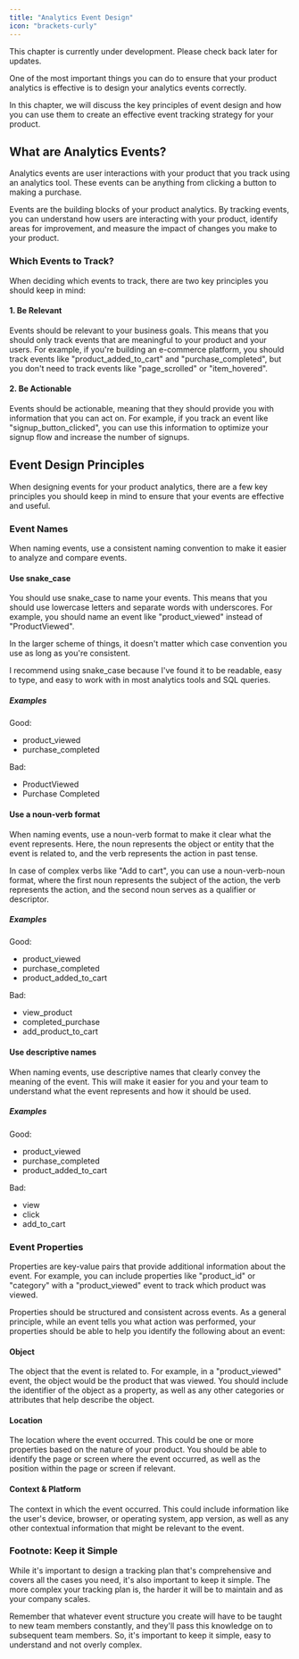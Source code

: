 ```yaml
---
title: "Analytics Event Design"
icon: "brackets-curly"
---
```


<Note>
  This chapter is currently under development. Please check back later for
  updates.
</Note>

One of the most important things you can do to ensure that your product analytics is effective is to design
your analytics events correctly.

In this chapter, we will discuss the key principles of event design and how you can use them to create an
effective event tracking strategy for your product.

## What are Analytics Events?

Analytics events are user interactions with your product that you track using an analytics tool. These events
can be anything from clicking a button to making a purchase.

Events are the building blocks of your product analytics. By tracking events, you can understand how users are
interacting with your product, identify areas for improvement, and measure the impact of changes you make to
your product.

### Which Events to Track?

When deciding which events to track, there are two key principles you should keep in mind:

#### 1. Be Relevant

Events should be relevant to your business goals. This means that you should only track events that are
meaningful to your product and your users. For example, if you're building an e-commerce platform, you should
track events like "product_added_to_cart" and "purchase_completed", but you don't need to track events like
"page_scrolled" or "item_hovered".

#### 2. Be Actionable

Events should be actionable, meaning that they should provide you with information that you can act on. For
example, if you track an event like "signup_button_clicked", you can use this information to optimize your
signup flow and increase the number of signups.

## Event Design Principles

When designing events for your product analytics, there are a few key principles you should keep in mind to
ensure that your events are effective and useful.

### Event Names

When naming events, use a consistent naming convention to make it easier to analyze and compare events.

#### Use snake_case

You should use snake_case to name your events. This means that you should use lowercase letters and separate
words with underscores. For example, you should name an event like "product_viewed" instead of "ProductViewed".

In the larger scheme of things, it doesn't matter which case convention you use as long as you're consistent.

I recommend using snake_case because I've found it to be readable, easy to type, and easy to work with in most
analytics tools and SQL queries.

##### Examples

Good:

- product_viewed
- purchase_completed

Bad:

- ProductViewed
- Purchase Completed

#### Use a noun-verb format

When naming events, use a noun-verb format to make it clear what the event represents.
Here, the noun represents the object or entity that the event is related to, and the verb represents the action
in past tense.

In case of complex verbs like "Add to cart", you can use a noun-verb-noun format, where the first
noun represents the subject of the action, the verb represents the action, and the second noun serves
as a qualifier or descriptor.

##### Examples

Good:

- product_viewed
- purchase_completed
- product_added_to_cart

Bad:

- view_product
- completed_purchase
- add_product_to_cart

#### Use descriptive names

When naming events, use descriptive names that clearly convey the meaning of the event. This will make it easier
for you and your team to understand what the event represents and how it should be used.

##### Examples

Good:

- product_viewed
- purchase_completed
- product_added_to_cart

Bad:

- view
- click
- add_to_cart

### Event Properties

Properties are key-value pairs that provide additional information about the event. For example, you can
include properties like "product_id" or "category" with a "product_viewed" event to track which product was
viewed.

Properties should be structured and consistent across events. As a general principle, while an event
tells you what action was performed, your properties should be able to help you identify the following about an event:

#### Object

The object that the event is related to. For example, in a "product_viewed" event, the object would be the
product that was viewed. You should include the identifier of the object as a property, as well as any other
categories or attributes that help describe the object.

#### Location

The location where the event occurred. This could be one or more properties based on the nature of your product.
You should be able to identify the page or screen where the event occurred, as well as the position within the
page or screen if relevant.

#### Context & Platform

The context in which the event occurred. This could include information like the user's device, browser, or
operating system, app version, as well as any other contextual information that might be relevant to the event.

### Footnote: Keep it Simple

While it's important to design a tracking plan that's comprehensive and covers all the cases you need, it's also
important to keep it simple. The more complex your tracking plan is, the harder it will be to maintain and
as your company scales.

Remember that whatever event structure you create will have to be taught to new team members constantly, and they'll
pass this knowledge on to subsequent team members. So, it's important to keep it simple, easy to understand and
not overly complex.
